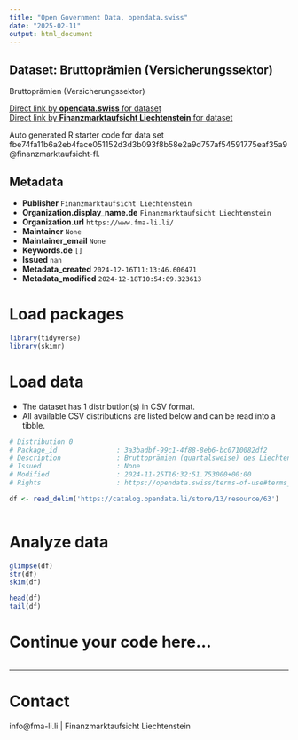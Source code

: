 ```yaml
---
title: "Open Government Data, opendata.swiss"
date: "2025-02-11"
output: html_document
---
```


## Dataset: Bruttoprämien (Versicherungssektor)

Bruttoprämien (Versicherungssektor)

[Direct link by **opendata.swiss** for dataset](https://opendata.swiss/de/dataset/bruttopramien-versicherungssektor)<br>
[Direct link by **Finanzmarktaufsicht Liechtenstein** for dataset]()

Auto generated R starter code for data set fbe74fa11b6a2eb4face051152d3d3b093f8b58e2a9d757af54591775eaf35a9@finanzmarktaufsicht-fl.

## Metadata

- **Publisher** `Finanzmarktaufsicht Liechtenstein`
- **Organization.display_name.de** `Finanzmarktaufsicht Liechtenstein`
- **Organization.url** `https://www.fma-li.li/`
- **Maintainer** `None`
- **Maintainer_email** `None`
- **Keywords.de** `[]`
- **Issued** `nan`
- **Metadata_created** `2024-12-16T11:13:46.606471`
- **Metadata_modified** `2024-12-18T10:54:09.323613`


# Load packages

```r

library(tidyverse)
library(skimr)

```

# Load data

-   The dataset has 1 distribution(s) in CSV format.
-   All available CSV distributions are listed below and can be read into a tibble.

```r

# Distribution 0
# Package_id               : 3a3badbf-99c1-4f88-8eb6-bc0710082df2
# Description              : Bruttoprämien (quartalsweise) des Liechtensteiner Versicherungssektors in CHF
# Issued                   : None
# Modified                 : 2024-11-25T16:32:51.753000+00:00
# Rights                   : https://opendata.swiss/terms-of-use#terms_by

df <- read_delim('https://catalog.opendata.li/store/13/resource/63')



```

# Analyze data

```r

glimpse(df)
str(df)
skim(df)

head(df)
tail(df)

```

# Continue your code here...

```r

```

------------------------------------------------------------------------

# Contact

info@fma-li.li | Finanzmarktaufsicht Liechtenstein
